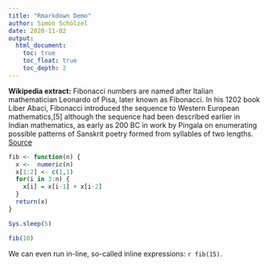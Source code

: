 ```yaml
---
title: "Rmarkdown Demo"
author: Simon Schölzel    
date: 2020-11-02     
output:              
  html_document:     
    toc: true        
    toc_float: true  
    toc_depth: 2
---
```


**Wikipedia extract:** Fibonacci numbers are named after Italian mathematician Leonardo of Pisa, later known as Fibonacci. In his 1202 book Liber Abaci, Fibonacci introduced the sequence to Western European mathematics,[5] although the sequence had been described earlier in Indian mathematics, as early as 200 BC in work by Pingala on enumerating possible patterns of Sanskrit poetry formed from syllables of two lengths. [Source](https://en.wikipedia.org/wiki/Fibonacci_number)

```r
fib <- function(n) {
  x <-  numeric(n)
  x[1:2] <- c(1,1)
  for(i in 3:n) {
    x[i] = x[i-1] + x[i-2]
  }
  return(x)
}

Sys.sleep(5)

fib(10)
```

We can even run in-line, so-called inline expressions: `r fib(15)`.

